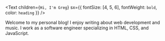 <Text
  children={`Hi, I'm Greg`}
  sx={{ fontSize: [4, 5, 6], fontWeight: `bold`, color: `heading` }}
/>

Welcome to my personal blog! I enjoy writing about web development and music.
I work as a software engineer specializing in HTML, CSS, and JavaScript.
